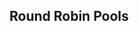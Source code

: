 {{DISPLAYTITLE:UFSmash 3: ''Melee'' Singles Pools}}{{SetGame|melee}}
{{tabs static
|name1=Overview
|link1=UFSmash/3/Melee
|name2=Singles Pools
|link2=UFSmash/3/Melee/Singles Pools
|name3=Singles Bracket
|link3=UFSmash/3/Melee/Singles Bracket
}}
==Round Robin Pools==
{{Box|start|padding=4em}}
==={{HiddenSort|D1}}===
{{GroupTableStart |Bracket D1|width=300px}}
{{GroupTableSlot|Aisengobay|flag=br|win_m=7|lose_m=0|place=1|bg=up|go={{advance|UFSmash/3/Melee/Singles Bracket}}}}
{{GroupTableSlot|Viral|flag=br|win_m=6|lose_m=1|place=2|bg=up|go={{advance|UFSmash/3/Melee/Singles Bracket}}}}
{{GroupTableSlot|DD|flag=br|win_m=5|lose_m=2|place=3|bg=up|go={{advance|UFSmash/3/Melee/Singles Bracket}}}}
{{GroupTableSlot|Silvalfo|flag=br|win_m=4|lose_m=3|place=4|bg=up|go={{advance|UFSmash/3/Melee/Singles Bracket}}}}
{{GroupTableSlot|ACrush14|flag=|win_m=3|lose_m=4|place=5|bg=down}}
{{GroupTableSlot|Zim|flag=br|win_m=2|lose_m=5|place=6|bg=down}}
{{GroupTableSlot|Super FOG|flag=br|win_m=1|lose_m=6|place=7|bg=down}}
{{GroupTableSlot|Mistake|flag=br|win_m=0|lose_m=7|place=8|bg=down}}
{{GroupTableEnd}}
{{Box|break|padding=4em}}

==={{HiddenSort|D2}}===
{{GroupTableStart |Bracket D2|width=300px}}
{{GroupTableSlot|Bobesco|flag=br|win_m=7|lose_m=0|place=1|bg=up|go={{advance|UFSmash/3/Melee/Singles Bracket}}}}
{{GroupTableSlot|Dr. Yang Ming|flag=br|win_m=6|lose_m=1|place=2|bg=up|go={{advance|UFSmash/3/Melee/Singles Bracket}}}}
{{GroupTableSlot|Armadinha|flag=br|win_m=5|lose_m=2|place=3|bg=up|go={{advance|UFSmash/3/Melee/Singles Bracket}}}}
{{GroupTableSlot|BlackJet|flag=|win_m=4|lose_m=3|place=4|bg=up|go={{advance|UFSmash/3/Melee/Singles Bracket}}}}
{{GroupTableSlot|Korn|flag=br|win_m=3|lose_m=4|place=5|bg=down}}
{{GroupTableSlot|Cryogenix|flag=br|win_m=2|lose_m=5|place=6|bg=down}}
{{GroupTableSlot|VooK|flag=|win_m=1|lose_m=6|place=7|bg=down}}
{{GroupTableSlot|Ocapataz|flag=br|win_m=0|lose_m=7|place=8|bg=down}}
{{GroupTableEnd}}
{{Box|break|padding=4em}}

==={{HiddenSort|D3}}===
{{GroupTableStart |Bracket D3|width=300px}}
{{GroupTableSlot|Roche|flag=cl|win_m=7|lose_m=0|place=1|bg=up|go={{advance|UFSmash/3/Melee/Singles Bracket}}}}
{{GroupTableSlot|Vlory|flag=|win_m=6|lose_m=1|place=2|bg=up|go={{advance|UFSmash/3/Melee/Singles Bracket}}}}
{{GroupTableSlot|Kort|flag=br|win_m=5|lose_m=2|place=3|bg=up|go={{advance|UFSmash/3/Melee/Singles Bracket}}}}
{{GroupTableSlot|Texugo|flag=br|win_m=4|lose_m=3|place=4|bg=up|go={{advance|UFSmash/3/Melee/Singles Bracket}}}}
{{GroupTableSlot|LeoD|flag=br|win_m=3|lose_m=4|place=5|bg=down}}
{{GroupTableSlot|xnk|flag=br|win_m=2|lose_m=5|place=6|bg=down}}
{{GroupTableSlot|Banze|flag=br|win_m=1|lose_m=6|place=7|bg=down}}
{{GroupTableSlot|Quinho|flag=br|win_m=0|lose_m=7|place=8|bg=down}}
{{GroupTableEnd}}
{{Box|break|padding=4em}}

==={{HiddenSort|D4}}===
{{GroupTableStart |Bracket D4|width=300px}}
{{GroupTableSlot|Wito|flag=ve|win_m=7|lose_m=0|place=1|bg=up|go={{advance|UFSmash/3/Melee/Singles Bracket}}}}
{{GroupTableSlot|Izzi|flag=br|win_m=6|lose_m=1|place=2|bg=up|go={{advance|UFSmash/3/Melee/Singles Bracket}}}}
{{GroupTableSlot|Messias|flag=|win_m=5|lose_m=2|place=3|bg=up|go={{advance|UFSmash/3/Melee/Singles Bracket}}}}
{{GroupTableSlot|Yost|flag=br|win_m=4|lose_m=3|place=4|bg=up|go={{advance|UFSmash/3/Melee/Singles Bracket}}}}
{{GroupTableSlot|Weaselss|flag=br|win_m=3|lose_m=4|place=5|bg=down}}
{{GroupTableSlot|Dindro|flag=br|win_m=2|lose_m=5|place=6|bg=down}}
{{GroupTableSlot|TsunMar|flag=|win_m=1|lose_m=6|place=7|bg=down}}
{{GroupTableSlot|Lipe|flag=br|win_m=0|lose_m=7|place=8|bg=down}}
{{GroupTableEnd}}
{{Box|break|padding=4em}}
==={{HiddenSort|E1}}===
{{GroupTableStart |Bracket E1|width=300px}}
{{GroupTableSlot|Touche|flag=cl|win_m=7|lose_m=0|place=1|bg=up|go={{advance|UFSmash/3/Melee/Singles Bracket}}}}
{{GroupTableSlot|Drut|flag=|win_m=6|lose_m=1|place=2|bg=up|go={{advance|UFSmash/3/Melee/Singles Bracket}}}}
{{GroupTableSlot|Jab Air|flag=br|win_m=5|lose_m=2|place=3|bg=up|go={{advance|UFSmash/3/Melee/Singles Bracket}}}}
{{GroupTableSlot|Player 7|flag=br|win_m=4|lose_m=3|place=4|bg=up|go={{advance|UFSmash/3/Melee/Singles Bracket}}}}
{{GroupTableSlot|Nindro|flag=br|win_m=3|lose_m=4|place=5|bg=down}}
{{GroupTableSlot|Blackout|flag=br|win_m=2|lose_m=5|place=6|bg=down}}
{{GroupTableSlot|Geek|flag=br|win_m=1|lose_m=6|place=7|bg=down}}
{{GroupTableSlot|Maxinho|flag=br|win_m=0|lose_m=7|place=8|bg=down}}
{{GroupTableEnd}}
{{Box|break|padding=4em}}

==={{HiddenSort|E2}}===
{{GroupTableStart |Bracket E2|width=300px}}
{{GroupTableSlot|Nyx|flag=cl|win_m=7|lose_m=0|place=1|bg=up|go={{advance|UFSmash/3/Melee/Singles Bracket}}}}
{{GroupTableSlot|Luffy|flag=br|win_m=5|lose_m=2|place=2|bg=up|go={{advance|UFSmash/3/Melee/Singles Bracket}}}}
{{GroupTableSlot|Slug~|flag=br|win_m=5|lose_m=2|place=3|bg=up|go={{advance|UFSmash/3/Melee/Singles Bracket}}}}
{{GroupTableSlot|dede|flag=br|win_m=5|lose_m=2|place=4|bg=up|go={{advance|UFSmash/3/Melee/Singles Bracket}}}}
{{GroupTableSlot|Nathan|flag=br|win_m=3|lose_m=4|place=5|bg=down}}
{{GroupTableSlot|Fisherman|flag=|win_m=2|lose_m=5|place=6|bg=down}}
{{GroupTableSlot|Chrono|flag=br|win_m=1|lose_m=6|place=7|bg=down}}
{{GroupTableSlot|ADR|flag=br|win_m=0|lose_m=7|place=8|bg=down}}
{{GroupTableEnd}}
{{Box|break|padding=4em}}

==={{HiddenSort|E3}}===
{{GroupTableStart |Bracket E3|width=300px}}
{{GroupTableSlot|CronoNes|flag=cl|win_m=6|lose_m=0|place=1|bg=up|go={{advance|UFSmash/3/Melee/Singles Bracket}}}}
{{GroupTableSlot|Leso|flag=br|win_m=5|lose_m=1|place=2|bg=up|go={{advance|UFSmash/3/Melee/Singles Bracket}}}}
{{GroupTableSlot|Joker|flag=br|win_m=4|lose_m=2|place=3|bg=up|go={{advance|UFSmash/3/Melee/Singles Bracket}}}}
{{GroupTableSlot|Akira|flag=br|win_m=3|lose_m=3|place=4|bg=up|go={{advance|UFSmash/3/Melee/Singles Bracket}}}}
{{GroupTableSlot|Undying|flag=br|win_m=2|lose_m=4|place=5|bg=down}}
{{GroupTableSlot|Emanos|flag=br|win_m=1|lose_m=5|place=6|bg=down}}
{{GroupTableSlot|Afro|flag=br|win_m=0|lose_m=6|place=7|bg=down}}
{{GroupTableEnd}}
{{Box|break|padding=4em}}

==={{HiddenSort|E4}}===
{{GroupTableStart |Bracket E4|width=300px}}
{{GroupTableSlot|Mistgun|flag=cl|win_m=7|lose_m=0|place=1|bg=up|go={{advance|UFSmash/3/Melee/Singles Bracket}}}}
{{GroupTableSlot|Godzrage|flag=br|win_m=6|lose_m=1|place=2|bg=up|go={{advance|UFSmash/3/Melee/Singles Bracket}}}}
{{GroupTableSlot|PasTheo|flag=br|win_m=4|lose_m=3|place=3|bg=up|go={{advance|UFSmash/3/Melee/Singles Bracket}}}}
{{GroupTableSlot|McS33|flag=br|win_m=4|lose_m=3|place=4|bg=up|go={{advance|UFSmash/3/Melee/Singles Bracket}}}}
{{GroupTableSlot|Phoca|flag=br|win_m=4|lose_m=3|place=5|bg=down}}
{{GroupTableSlot|Ankey|flag=br|win_m=2|lose_m=5|place=6|bg=down}}
{{GroupTableSlot|Gasolina|flag=br|win_m=1|lose_m=6|place=7|bg=down}}
{{GroupTableSlot|Chocobo|flag=br|win_m=0|lose_m=7|place=8|bg=down}}
{{GroupTableEnd}}
{{Box|end}}
